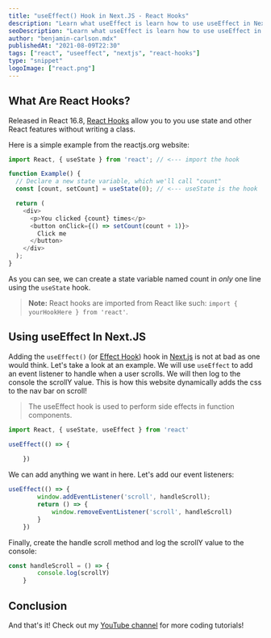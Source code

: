 ```yaml
---
title: "useEffect() Hook in Next.JS - React Hooks"
description: "Learn what useEffect is learn how to use useEffect in Next.JS."
seoDescription: "Learn what useEffect is learn how to use useEffect in Next.JS."
author: "benjamin-carlson.mdx"
publishedAt: "2021-08-09T22:30"
tags: ["react", "useeffect", "nextjs", "react-hooks"]
type: "snippet"
logoImage: ["react.png"]
---
```


## What Are React Hooks?

Released in React 16.8, [React Hooks](https://reactjs.org/docs/hooks-intro.html) allow you to you use state and other React features without writing a class.

Here is a simple example from the reactjs.org website:

```javascript
import React, { useState } from 'react'; // <--- import the hook

function Example() {
  // Declare a new state variable, which we'll call "count"
  const [count, setCount] = useState(0); // <--- useState is the hook

  return (
    <div>
      <p>You clicked {count} times</p>
      <button onClick={() => setCount(count + 1)}>
        Click me
      </button>
    </div>
  );
}
```

As you can see, we can create a state variable named count in *only* one line using the `useState` hook.

> **Note:** React hooks are imported from React like such: `import { yourHookHere } from 'react'`.

## Using useEffect In Next.JS

Adding the `useEffect()` (or [Effect Hook](https://reactjs.org/docs/hooks-effect.html)) hook in [Next.js](https://nextjs.org/) is not at bad as one would think. Let's take a look at an example. We will use ```useEffect``` to add an event listener
to handle when a user scrolls. We will then log to the console the scrollY value. This is how this website dynamically adds
the css to the nav bar on scroll!

> The useEffect hook is used to perform side effects in function components.

<Step number="1" title="Import useEffect from react" />

```javascript
import React, { useState, useEffect } from 'react'
```

<Step number="2" title="Call the method and add code" />

```javascript
useEffect(() => {
        
    })
```

We can add anything we want in here. Let's add our event listeners:

```javascript
useEffect(() => {
        window.addEventListener('scroll', handleScroll);
        return () => {
            window.removeEventListener('scroll', handleScroll)
        }
    })
```

Finally, create the handle scroll method and log the scrollY value to the console:

```javascript
const handleScroll = () => {
        console.log(scrollY)
    }
```

## Conclusion

And that's it! Check out my [YouTube channel](https://youtube.com/benjamincarlson) for more coding tutorials!